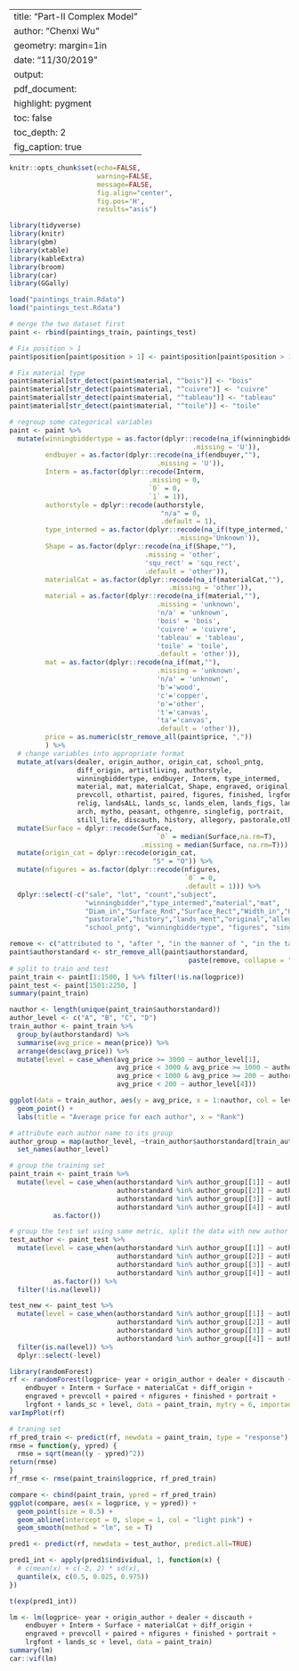 
---
title: "Part-II Complex Model"
author: "Chenxi Wu"
geometry: margin=1in
date: "11/30/2019"
output: 
    pdf_document:
        highlight: pygment
        toc: false
        toc_depth: 2
        fig_caption: true
---

```r
knitr::opts_chunk$set(echo=FALSE, 
                      warning=FALSE, 
                      message=FALSE,
                      fig.align="center",
                      fig.pos='H', 
                      results="asis")
```

```r
library(tidyverse)
library(knitr)
library(gbm)
library(xtable)
library(kableExtra)
library(broom)
library(car)
library(GGally)
```

```r
load("paintings_train.Rdata")
load("paintings_test.Rdata")
```

```r
# merge the two dataset first
paint <- rbind(paintings_train, paintings_test)

# Fix position > 1
paint$position[paint$position > 1] <- paint$position[paint$position > 1]/100

# Fix material type
paint$material[str_detect(paint$material, "^bois")] <- "bois"
paint$material[str_detect(paint$material, "^cuivre")] <- "cuivre"
paint$material[str_detect(paint$material, "^tableau")] <- "tableau"
paint$material[str_detect(paint$material, "^toile")] <- "toile"

# regroup some categorical variables
paint <- paint %>%
  mutate(winningbiddertype = as.factor(dplyr::recode(na_if(winningbiddertype,""),
                                              .missing = 'U')),
         endbuyer = as.factor(dplyr::recode(na_if(endbuyer,""),
                                     .missing = 'U')),
         Interm = as.factor(dplyr::recode(Interm,
                                   .missing = 0,
                                   `0` = 0,
                                   `1` = 1)),
         authorstyle = dplyr::recode(authorstyle,
                                      "n/a" = 0,
                                      .default = 1),
         type_intermed = as.factor(dplyr::recode(na_if(type_intermed,''),
                                          .missing='Unknown')),
         Shape = as.factor(dplyr::recode(na_if(Shape,""),
                                  .missing = 'other',
                                  'squ_rect' = 'squ_rect',
                                  .default = 'other')),
         materialCat = as.factor(dplyr::recode(na_if(materialCat,""),
                                        .missing = 'other')), 
         material = as.factor(dplyr::recode(na_if(material,""),
                                     .missing = 'unknown',
                                     'n/a' = 'unknown', 
                                     'bois' = 'bois', 
                                     'cuivre' = 'cuivre', 
                                     'tableau' = 'tableau', 
                                     'toile' = 'toile', 
                                     .default = 'other')), 
         mat = as.factor(dplyr::recode(na_if(mat,""),
                                     .missing = 'unknown',
                                     'n/a' = 'unknown', 
                                     'b'='wood', 
                                     'c'='copper',
                                     'o'='other', 
                                     't'='canvas', 
                                     'ta'='canvas',  
                                     .default = 'other')), 
         price = as.numeric(str_remove_all(paint$price, ","))
         ) %>% 
  # change variables into appropriate format
  mutate_at(vars(dealer, origin_author, origin_cat, school_pntg, 
                 diff_origin, artistliving, authorstyle, 
                 winningbiddertype, endbuyer, Interm, type_intermed, 
                 material, mat, materialCat, Shape, engraved, original, 
                 prevcoll, othartist, paired, figures, finished, lrgfont, 
                 relig, landsALL, lands_sc, lands_elem, lands_figs, lands_ment, 
                 arch, mytho, peasant, othgenre, singlefig, portrait, 
                 still_life, discauth, history, allegory, pastorale,other), as.factor) %>% 
  mutate(Surface = dplyr::recode(Surface,
                                     `0` = median(Surface,na.rm=T),
                                 .missing = median(Surface, na.rm=T))) %>%
  mutate(origin_cat = dplyr::recode(origin_cat,
                                    "S" = "O")) %>%
  mutate(nfigures = as.factor(dplyr::recode(nfigures,
                                            `0` = 0,
                                            .default = 1))) %>% 
  dplyr::select(-c("sale", "lot", "count","subject",
                   "winningbidder","type_intermed","material","mat",
                   "Diam_in","Surface_Rnd","Surface_Rect","Width_in","Height_in","other",
                   "pastorale","history","lands_ment","original","allegory",
                   "school_pntg", "winningbiddertype", "figures", "singlefig"))

```

```r
remove <- c("attributed to ", "after ", "in the manner of ", "in the taste of ", "in the genre of ", "in the style of ")
paint$authorstandard <- str_remove_all(paint$authorstandard, 
                                             paste(remove, collapse = "|"))
# split to train and test
paint_train <- paint[1:1500, ] %>% filter(!is.na(logprice))
paint_test <- paint[1501:2250, ]
summary(paint_train)

nauthor <- length(unique(paint_train$authorstandard))
author_level <- c("A", "B", "C", "D")
train_author <- paint_train %>% 
  group_by(authorstandard) %>% 
  summarise(avg_price = mean(price)) %>% 
  arrange(desc(avg_price)) %>% 
  mutate(level = case_when(avg_price >= 3000 ~ author_level[1],
                           avg_price < 3000 & avg_price >= 1000 ~ author_level[2],
                           avg_price < 1000 & avg_price >= 200 ~ author_level[3],
                           avg_price < 200 ~ author_level[4]))

ggplot(data = train_author, aes(y = avg_price, x = 1:nauthor, col = level)) +
  geom_point() + 
  labs(title = "Average price for each author", x = "Rank")

# attribute each author name to its group
author_group = map(author_level, ~train_author$authorstandard[train_author$level == .x]) %>%
  set_names(author_level)

# group the training set
paint_train <- paint_train %>% 
  mutate(level = case_when(authorstandard %in% author_group[[1]] ~ author_level[1], 
                           authorstandard %in% author_group[[2]] ~ author_level[2], 
                           authorstandard %in% author_group[[3]] ~ author_level[3], 
                           authorstandard %in% author_group[[4]] ~ author_level[4]) %>% 
           as.factor())

# group the test set using same metric, split the data with new author out into test_new
test_author <- paint_test %>% 
  mutate(level = case_when(authorstandard %in% author_group[[1]] ~ author_level[1], 
                           authorstandard %in% author_group[[2]] ~ author_level[2], 
                           authorstandard %in% author_group[[3]] ~ author_level[3], 
                           authorstandard %in% author_group[[4]] ~ author_level[4]) %>% 
           as.factor()) %>% 
  filter(!is.na(level))

test_new <- paint_test %>% 
  mutate(level = case_when(authorstandard %in% author_group[[1]] ~ author_level[1], 
                           authorstandard %in% author_group[[2]] ~ author_level[2], 
                           authorstandard %in% author_group[[3]] ~ author_level[3], 
                           authorstandard %in% author_group[[4]] ~ author_level[4])) %>% 
  filter(is.na(level)) %>% 
  dplyr::select(-level)
```

```r
library(randomForest)
rf <- randomForest(logprice~ year + origin_author + dealer + discauth + 
    endbuyer + Interm + Surface + materialCat + diff_origin + 
    engraved + prevcoll + paired + nfigures + finished + portrait + 
    lrgfont + lands_sc + level, data = paint_train, mytry = 6, importance = T)
varImpPlot(rf)

# traning set 
rf_pred_train <- predict(rf, newdata = paint_train, type = "response")
rmse = function(y, ypred) {
  rmse = sqrt(mean((y - ypred)^2))
return(rmse)
}
rf_rmse <- rmse(paint_train$logprice, rf_pred_train)

compare <- cbind(paint_train, ypred = rf_pred_train)
ggplot(compare, aes(x = logprice, y = ypred)) +
  geom_point(size = 0.5) + 
  geom_abline(intercept = 0, slope = 1, col = "light pink") +
  geom_smooth(method = "lm", se = T)
```

```r

pred1 <- predict(rf, newdata = test_author, predict.all=TRUE)

pred1_int <- apply(pred1$individual, 1, function(x) {
  # c(mean(x) + c(-2, 2) * sd(x), 
  quantile(x, c(0.5, 0.025, 0.975))
})

t(exp(pred1_int))
```

```r
lm <- lm(logprice~ year + origin_author + dealer + discauth + 
    endbuyer + Interm + Surface + materialCat + diff_origin + 
    engraved + prevcoll + paired + nfigures + finished + portrait + 
    lrgfont + lands_sc + level, data = paint_train)
summary(lm)
car::vif(lm)
```

